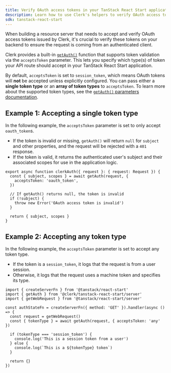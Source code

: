```yaml
---
title: Verify OAuth access tokens in your TanStack React Start application with Clerk
description: Learn how to use Clerk's helpers to verify OAuth access tokens in your TanStack React Start application.
sdk: tanstack-react-start
---
```


When building a resource server that needs to accept and verify OAuth access tokens issued by Clerk, it's crucial to verify these tokens on your backend to ensure the request is coming from an authenticated client.

<Include src="_partials/machine-token-pricing-callout" />

Clerk provides a built-in [`getAuth()`](/docs/reference/tanstack-react-start/get-auth) function that supports token validation via the `acceptsToken` parameter. This lets you specify which type(s) of token your API route should accept in your TanStack React Start application.

By default, `acceptsToken` is set to `session_token`, which means OAuth tokens will **not** be accepted unless explicitly configured. You can pass either a **single token type** or an **array of token types** to `acceptsToken`. To learn more about the supported token types, see the [`getAuth()` parameters documentation](/docs/reference/tanstack-react-start/get-auth#parameters).

## Example 1: Accepting a single token type

In the following example, the `acceptsToken` parameter is set to only accept `oauth_token`s.

- If the token is invalid or missing, `getAuth()` will return `null` for `subject` and other properties, and the request will be rejected with a `401` response.
- If the token is valid, it returns the authenticated user's subject and their associated scopes for use in the application logic.

```tsx
export async function clerkAuth({ request }: { request: Request }) {
  const { subject, scopes } = await getAuth(request, {
    acceptsToken: 'oauth_token',
  })

  // If getAuth() returns null, the token is invalid
  if (!subject) {
    throw new Error('OAuth access token is invalid')
  }

  return { subject, scopes }
}
```

## Example 2: Accepting any token type

In the following example, the `acceptsToken` parameter is set to accept any token type.

- If the token is a `session_token`, it logs that the request is from a user session.
- Otherwise, it logs that the request uses a machine token and specifies its type.

```tsx
import { createServerFn } from '@tanstack/react-start'
import { getAuth } from '@clerk/tanstack-react-start/server'
import { getWebRequest } from '@tanstack/react-start/server'

const authStateFn = createServerFn({ method: 'GET' }).handler(async () => {
  const request = getWebRequest()
  const { tokenType } = await getAuth(request, { acceptsToken: 'any' })

  if (tokenType === 'session_token') {
    console.log('This is a session token from a user')
  } else {
    console.log(`This is a ${tokenType} token`)
  }

  return {}
})
```
